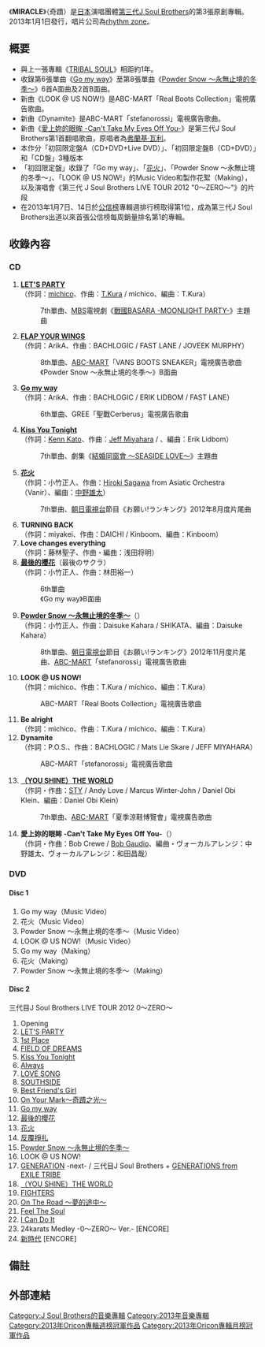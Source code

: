 {{Untranslated-jargon|time=2013-12-15}}
{{Infobox Album 
| Name           = MIRACLE
| Type           = [[錄音室專輯|錄音室專輯]]
| Cover          = Miracle (Sandaime J Soul Brothers).jpg
| Artist         = [[J_Soul_Brothers|第三代 J Soul Brothers]]
| Released       = 2013年1月1日
| Recorded       = 2012年
| Genre          = [[J-POP|J-POP]]
| Length         = 
| Label          = [[rhythm_zone|rhythm zone]]
| Producer       = [[五十嵐廣行|EXILE HIRO]] 
| Chart position = * 週榜第1位<ref name="oricon.co.jp 2013-01-06">[http://www.oricon.co.jp/news/rankmusic/2020326/full/ 三代目J Soul Brothers、アルバム初首位]</ref>（2週連續<ref>[http://www.oricon.co.jp/news/rankmusic/2020377/full/ 3代目JSB＆EXILE、“一族”でアルバム1・2位独占]</ref>・[[Oricon公信榜|Oricon公信榜]]）
* 2013年1月度月榜第1位<ref>[http://www.oricon.co.jp/rank/ja/m/2013-01/ 2013年01月のCDアルバム月間ランキング]</ref>（Oricon公信榜）
* 2013年度上半期第5位<ref>[http://www.oricon.co.jp/music/special/2013/musicrank0621/index03.html#topphoto オリコン2013年上半期CD&DVDランキング アルバムTOP50]</ref>（Oricon公信榜）
| Certification  = * 白金（[[日本唱片協會|日本唱片協會]]）<ref>[http://www.riaj.or.jp/data/others/gold/201303.html 日本レコード協会調べ 2013年3月度ゴールドディスク認定作品]</ref>
| Last album     = [[TRIBAL_SOUL|TRIBAL SOUL]]<br />（2011年）
| This album     = '''MIRACLE'''<br />（2013年）
| Next album     = [[THE_BEST_/_BLUE_IMPACT|THE BEST / BLUE IMPACT]]<br />（2014年）
| Misc           = {{Singles
| Name           = J Soul Brothers
| Type           = 錄音室專輯
| single 1       = [[Go_my_way_(第三代J_Soul_Brothers單曲)|Go my way]]
| single 1 date  = 2012年3月7日
| single 2       = [[0〜ZERO〜|0〜ZERO〜]]
| single 2 date  = 2012年8月8日
| single 3       = [[Powder_Snow_～永無止境的冬季～|Powder Snow ～永無止境的冬季～]]
| single 3 date  = 2012年11月14日
}}
}}
《'''MIRACLE'''》（奇蹟）是[[日本|日本]]演唱團體[[J_Soul_Brothers|第三代J Soul Brothers]]的第3張原創專輯。2013年1月1日發行，唱片公司為[[rhythm_zone|rhythm zone]]。

== 概要 ==
* 與上一張專輯《[[TRIBAL_SOUL|TRIBAL SOUL]]》相距約1年。
* 收錄第6張單曲《[[Go_my_way_(第三代J_Soul_Brothers單曲)|Go my way]]》至第8張單曲《[[Powder_Snow_～永無止境的冬季～|Powder Snow ～永無止境的冬季～]]》6首A面曲及2首B面曲。
* 新曲《LOOK @ US NOW!》是ABC-MART「Real Boots Collection」電視廣告歌曲。
* 新曲《Dynamite》是ABC-MART「stefanorossi」電視廣告歌曲。
* 新曲《[[我無法停止看你|愛上妳的眼眸 -Can't Take My Eyes Off You-]]》是第三代J Soul Brothers第1首翻唱歌曲，原唱者為[[弗蘭基·瓦利|弗蘭基·瓦利]]。
* 本作分「初回限定盤A（CD+DVD+Live DVD）」、「初回限定盤B（CD+DVD）」和「CD盤」3種版本
* 「初回限定盤」收錄了「Go my way」、「[[0〜ZERO〜|花火]]」、「Powder Snow ～永無止境的冬季～」、「LOOK @ US NOW!」的Music Video和製作花絮（Making），以及演唱會《第三代 J Soul Brothers LIVE TOUR 2012 "0〜ZERO〜"》的片段
* 在2013年1月7日、14日於[[公信榜|公信榜]]專輯週排行榜取得第1位，成為第三代J Soul Brothers出道以來首張公信榜每周銷量排名第1的專輯。

== 收錄內容 ==
=== CD ===
# '''[[0〜ZERO〜|LET'S PARTY]]'''<br/>（作詞：[[MICHICO|michico]]、作曲：[[T.KURA|T.Kura]] / michico、編曲：T.Kura）
#:7th單曲、[[MBS|MBS]]電視劇《[[戰國BASARA#電視劇|戰國BASARA -MOONLIGHT PARTY-]]》主題曲
# '''[[Powder_Snow_～永無止境的冬季～|FLAP YOUR WINGS]]'''<br/>（作詞：ArikA、作曲：BACHLOGIC / FAST LANE / JOVEEK MURPHY）
#:8th單曲、[[ABC-MART|ABC-MART]]「VANS BOOTS SNEAKER」電視廣告歌曲
#:《Powder Snow ～永無止境的冬季～》B面曲
# '''[[Go_my_way_(第三代J_Soul_Brothers單曲)|Go my way]]'''<br/>（作詞：ArikA、作曲：BACHLOGIC / ERIK LIDBOM / FAST LANE）
#:6th單曲、GREE「聖戰Cerberus」電視廣告歌曲
# '''[[0〜ZERO〜|Kiss You Tonight]]'''<br/>（作詞：[[Kenn_Kato|Kenn Kato]]、作曲：[[Jeff_Miyahara|Jeff Miyahara]] / {{link-en|Erik Lidbom|Erik Lidbom}}、編曲：Erik Lidbom）
#:7th單曲、劇集《[[結婚同窗會_〜SEASIDE_LOVE〜|結婚同窗會 〜SEASIDE LOVE〜]]》主題曲
# '''[[0〜ZERO〜|花火]]'''<br/>（作詞：小竹正人、作曲：[[Hiroki_Sagawa|Hiroki Sagawa]] from Asiatic Orchestra（Vanir）、編曲：[[中野雄太|中野雄太]]）
#:7th單曲、[[朝日電視台|朝日電視台]]節目《お願い!ランキング》2012年8月度片尾曲
# '''TURNING BACK'''<br/>（作詞：miyakei、作曲：DAICHI / Kinboom、編曲：Kinboom）
#'''Love changes everything'''<br/>（作詞：藤林聖子、作曲・編曲：浅田将明）
# '''[[Go_my_way_(第三代J_Soul_Brothers單曲)|最後的櫻花]]'''（最後のサクラ）<br/>（作詞：小竹正人、作曲：林田裕一）
#:6th單曲
#:《Go my way》B面曲
#'''[[Powder_Snow_～永無止境的冬季～|Powder Snow ～永無止境的冬季～]]'''（{{lang|ja|Powder Snow 〜永遠に終わらない冬〜}}）<br/>（作詞：小竹正人、作曲：Daisuke Kahara / SHIKATA、編曲：Daisuke Kahara）
#:8th單曲、[[朝日電視台|朝日電視台]]節目《お願い!ランキング》2012年11月度片尾曲、[[ABC-MART|ABC-MART]]「stefanorossi」電視廣告歌曲
# '''LOOK @ US NOW!'''<br/>（作詞：michico、作曲：T.Kura / michico、編曲：T.Kura）
#:ABC-MART「Real Boots Collection」電視廣告歌曲
# '''Be alright'''<br/>（作詞：michico、作曲：T.Kura / michico、編曲：T.Kura）
# '''Dynamite'''<br/>（作詞：P.O.S.、作曲：BACHLOGIC / Mats Lie Skare / JEFF MIYAHARA）
#:ABC-MART「stefanorossi」電視廣告歌曲
# '''[[0〜ZERO〜|（YOU SHINE）THE WORLD]]'''<br/>（作詞・作曲：[[STY|STY]] / Andy Love / Marcus Winter-John / Daniel Obi Klein、編曲：Daniel Obi Klein）
#:7th單曲、[[ABC-MART|ABC-MART]]「夏季涼鞋博覽會」電視廣告歌曲
# '''愛上妳的眼眸 -Can't Take My Eyes Off You-'''（{{lang|ja|君の瞳に恋してる -Can't Take My Eyes Off You-}}）<br/>（作詞・作曲：Bob Crewe / [[鮑伯·高迪歐|Bob Gaudio]]、編曲・ヴォーカルアレンジ：中野雄太、ヴォーカルアレンジ：和田昌哉）

=== DVD ===
====Disc 1====
# Go my way（Music Video）
# 花火（Music Video）
# Powder Snow ～永無止境的冬季～（Music Video）
# LOOK @ US NOW!（Music Video）
# Go my way（Making）
# 花火（Making）
# Powder Snow ～永無止境的冬季～（Making）

====Disc 2====
;三代目J Soul Brothers LIVE TOUR 2012 0〜ZERO〜
# Opening  
# [[0〜ZERO〜|LET'S PARTY]]
# [[J_Soul_Brothers_(第三代J_Soul_Brothers專輯)|1st Place]]  
# [[J_Soul_Brothers_(第三代J_Soul_Brothers專輯)|FIELD OF DREAMS]] 
# [[0〜ZERO〜|Kiss You Tonight]]  
# [[J_Soul_Brothers_(第三代J_Soul_Brothers專輯)|Always]]  
# [[LOVE_SONG_(第三代J_Soul_Brothers單曲)|LOVE SONG]]  
# [[TRIBAL_SOUL|SOUTHSIDE]]  
# [[Best_Friend's_Girl|Best Friend's Girl]]  
# [[On_Your_Mark〜奇蹟之光〜|On Your Mark〜奇蹟之光〜]]
# [[Go_my_way_(第三代J_Soul_Brothers單曲)|Go my way]]  
# [[Go_my_way_(第三代J_Soul_Brothers單曲)|最後的櫻花]]  
# [[0〜ZERO〜|花火]]  
# [[反覆掙扎|反覆掙扎]]  
# [[Powder_Snow_～永無止境的冬季～|Powder Snow ～永無止境的冬季～]]
# LOOK @ US NOW!  
# [[J_Soul_Brothers_(第三代J_Soul_Brothers專輯)|GENERATION]] -next- / 三代目J Soul Brothers + [[GENERATIONS_from_EXILE_TRIBE|GENERATIONS from EXILE TRIBE]]
# [[0〜ZERO〜|（YOU SHINE）THE WORLD]]  
# [[FIGHTERS|FIGHTERS]]  
# [[TRIBAL_SOUL|On The Road ～夢的途中～]]  
# [[TRIBAL_SOUL|Feel The Soul]] 
# [[TRIBAL_SOUL|I Can Do It]]
# 24karats Medley -0〜ZERO〜 Ver.- [ENCORE]  
# [[J_Soul_Brothers_(第三代J_Soul_Brothers專輯)|新時代]] [ENCORE]

== 備註 ==
{{Reflist}}

== 外部連結 ==



{{J Soul Brothers}}
{{Oricon專輯月榜冠軍 (2010年代前期)|2013年1月}}
{{Oricon專輯週榜冠軍 (2013年)|2013年1月7日—1月14日，共2週}}


{{DEFAULTSORT:MIRACLE}}
[[Category:J_Soul_Brothers的音樂專輯|Category:J Soul Brothers的音樂專輯]]
[[Category:2013年音樂專輯|Category:2013年音樂專輯]]
[[Category:2013年Oricon專輯週榜冠軍作品|Category:2013年Oricon專輯週榜冠軍作品]]
[[Category:2013年Oricon專輯月榜冠軍作品|Category:2013年Oricon專輯月榜冠軍作品]]